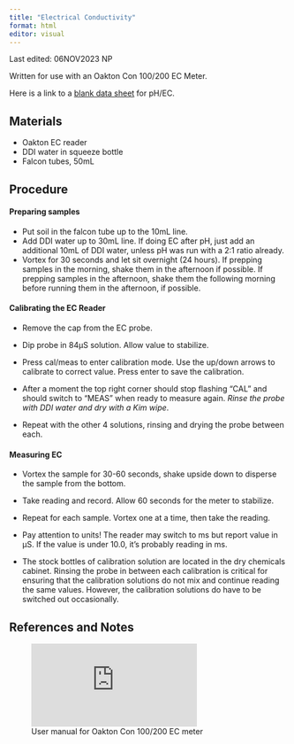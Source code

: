 ```yaml
---
title: "Electrical Conductivity"
format: html
editor: visual
---
```


::: callout-note
Last edited: 06NOV2023 NP

Written for use with an Oakton Con 100/200 EC Meter.

Here is a link to a [blank data sheet](https://docs.google.com/spreadsheets/d/1P5PqFcmzgwddXPfyeM5ysjDcvJ56EupvhaIyWBJo1t8/edit?usp=sharing) for pH/EC.
:::

## Materials

-   Oakton EC reader
-   DDI water in squeeze bottle
-   Falcon tubes, 50mL

## Procedure

#### Preparing samples

-   Put soil in the falcon tube up to the 10mL line.
-   Add DDI water up to 30mL line. If doing EC after pH, just add an additional 10mL of DDI water, unless pH was run with a 2:1 ratio already.
-   Vortex for 30 seconds and let sit overnight (24 hours). If prepping samples in the morning, shake them in the afternoon if possible. If prepping samples in the afternoon, shake them the following morning before running them in the afternoon, if possible.

#### Calibrating the EC Reader

-   Remove the cap from the EC probe.

-   Dip probe in 84µS solution. Allow value to stabilize.

-   Press cal/meas to enter calibration mode. Use the up/down arrows to calibrate to correct value. Press enter to save the calibration.

-   After a moment the top right corner should stop flashing "CAL" and should switch to "MEAS" when ready to measure again. *Rinse the probe with DDI water and dry with a Kim wipe*.

-   Repeat with the other 4 solutions, rinsing and drying the probe between each.

#### Measuring EC

-   Vortex the sample for 30-60 seconds, shake upside down to disperse the sample from the bottom. 

-   Take reading and record. Allow 60 seconds for the meter to stabilize.

-   Repeat for each sample. Vortex one at a time, then take the reading.

::: callout-tip
-   Pay attention to units! The reader may switch to ms but report value in µS. If the value is under 10.0, it's probably reading in ms.

-   The stock bottles of calibration solution are located in the dry chemicals cabinet. Rinsing the probe in between each calibration is critical for ensuring that the calibration solutions do not mix and continue reading the same values. However, the calibration solutions do have to be switched out occasionally.
:::

## References and Notes

![User manual for Oakton Con 100/200 EC meter](https://pim-resources.coleparmer.com/instruction-manual/con-100-200mnl.pdf)
